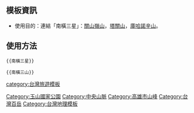 <noinclude>{{template doc page viewed directly}}</noinclude>

==模板資訊==
*使用目的：連結「南橫三星」：[[關山嶺山]]，[[塔關山]]，[[庫哈諾辛山]]。

==使用方法==
<pre>{{南橫三星}}</pre>
<pre>{{南橫三山}}</pre>

<includeonly>
[[Category:玉山國家公園]]
[[Category:中央山脈]]
[[Category:高雄市山峰]]
[[Category:台灣百岳]]
[[Category:台灣地理模板]]
[[category:台灣旅遊模板]]
</includeonly>
<noinclude>